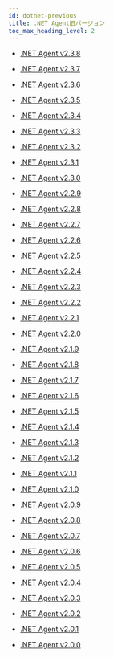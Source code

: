 ```yaml
---
id: dotnet-previous
title: .NET Agent旧バージョン
toc_max_heading_level: 2
---
```


- [.NET Agent v2.3.8](dotnet-2_3_8)

- [.NET Agent v2.3.7](dotnet-2_3_7)

- [.NET Agent v2.3.6](dotnet-2_3_6)

- [.NET Agent v2.3.5](dotnet-2_3_5)

- [.NET Agent v2.3.4](dotnet-2_3_4)

- [.NET Agent v2.3.3](dotnet-2_3_3)

- [.NET Agent v2.3.2](dotnet-2_3_2)

- [.NET Agent v2.3.1](dotnet-2_3_1)

- [.NET Agent v2.3.0](dotnet-2_3_0)

- [.NET Agent v2.2.9](dotnet-2_2_9)

- [.NET Agent v2.2.8](dotnet-2_2_8)

- [.NET Agent v2.2.7](dotnet-2_2_7)

- [.NET Agent v2.2.6](dotnet-2_2_6)

- [.NET Agent v2.2.5](dotnet-2_2_5)

- [.NET Agent v2.2.4](dotnet-2_2_4)

- [.NET Agent v2.2.3](dotnet-2_2_3)

- [.NET Agent v2.2.2](dotnet-2_2_2)

- [.NET Agent v2.2.1](dotnet-2_2_1)

- [.NET Agent v2.2.0](dotnet-2_2_0)

- [.NET Agent v2.1.9](dotnet-2_1_9)

- [.NET Agent v2.1.8](dotnet-2_1_8)

- [.NET Agent v2.1.7](dotnet-2_1_7)

- [.NET Agent v2.1.6](dotnet-2_1_6)

- [.NET Agent v2.1.5](dotnet-2_1_5)

- [.NET Agent v2.1.4](dotnet-2_1_4)

- [.NET Agent v2.1.3](dotnet-2_1_3)

- [.NET Agent v2.1.2](dotnet-2_1_2)

- [.NET Agent v2.1.1](dotnet-2_1_1)

- [.NET Agent v2.1.0](dotnet-2_1_0)

- [.NET Agent v2.0.9](dotnet-2_0_9)

- [.NET Agent v2.0.8](dotnet-2_0_8)

- [.NET Agent v2.0.7](dotnet-2_0_7)

- [.NET Agent v2.0.6](dotnet-2_0_6)

- [.NET Agent v2.0.5](dotnet-2_0_5)

- [.NET Agent v2.0.4](dotnet-2_0_4)

- [.NET Agent v2.0.3](dotnet-2_0_3)

- [.NET Agent v2.0.2](dotnet-2_0_2)

- [.NET Agent v2.0.1](dotnet-2_0_1)

- [.NET Agent v2.0.0](dotnet-2_0_0)
